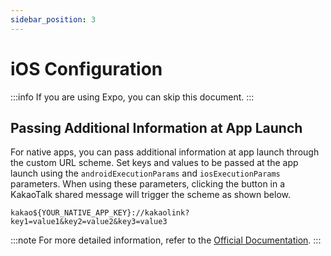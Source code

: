 ```yaml
---
sidebar_position: 3
---
```


# iOS Configuration

:::info
If you are using Expo, you can skip this document.
:::

## Passing Additional Information at App Launch

For native apps, you can pass additional information at app launch through the custom URL scheme. Set keys and values to be passed at the app launch using the `androidExecutionParams` and `iosExecutionParams` parameters.
When using these parameters, clicking the button in a KakaoTalk shared message will trigger the scheme as shown below.

```
kakao${YOUR_NATIVE_APP_KEY}://kakaolink?key1=value1&key2=value2&key3=value3
```

:::note
For more detailed information, refer to the [Official Documentation](https://developers.kakao.com/docs/latest/ko/message/android-link#custom-scheme).
:::
